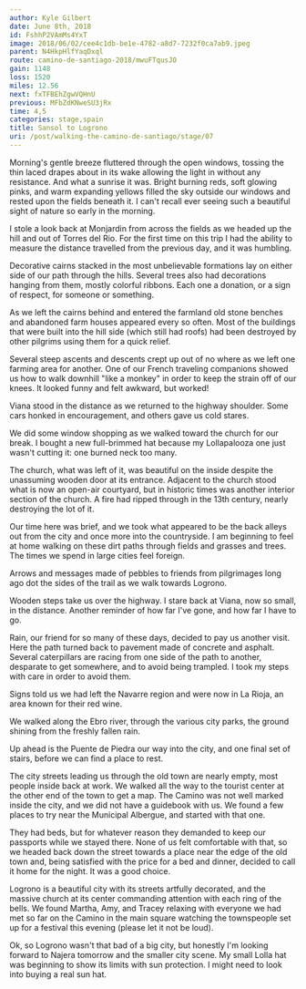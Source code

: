 ```yaml
---
author: Kyle Gilbert
date: June 8th, 2018
id: FshhP2VAmMs4YxT
image: 2018/06/02/cee4c1db-be1e-4782-a8d7-7232f0ca7ab9.jpeg
parent: N4HkpHlfYaqDxql
route: camino-de-santiago-2018/mwuFTqusJO
gain: 1148
loss: 1520
miles: 12.56
next: fxTFBEhZgwVQHnU
previous: MFbZdKNweSU3jRx
time: 4,5
categories: stage,spain
title: Sansol to Logrono
uri: /post/walking-the-camino-de-santiago/stage/07
---
```


<Stats />

<Route />

Morning's gentle breeze fluttered through the open windows, tossing the thin
laced drapes about in its wake allowing the light in without any resistance.
And what a sunrise it was. Bright burning reds, soft glowing pinks, and warm
expanding yellows filled the sky outside our windows and rested upon the fields
beneath it. I can't recall ever seeing such a beautiful sight of nature so
early in the morning.

I stole a look back at Monjardin from across the fields as we headed up the hill
and out of Torres del Rio. For the first time on this trip I had the ability to
measure the distance travelled from the previous day, and it was humbling.

Decorative cairns stacked in the most unbelievable formations lay on either side
of our path through the hills. Several trees also had decorations hanging from
them, mostly colorful ribbons. Each one a donation, or a sign of respect, for
someone or something.

As we left the cairns behind and entered the farmland old stone benches and
abandoned farm houses appeared every so often. Most of the buildings that were
built into the hill side (which still had roofs) had been destroyed by other
pilgrims using them for a quick relief.

Several steep ascents and descents crept up out of no where as we left one
farming area for another. One of our French traveling companions showed us how
to walk downhill "like a monkey" in order to keep the strain off of our knees.
It looked funny and felt awkward, but worked!

Viana stood in the distance as we returned to the highway shoulder. Some cars
honked in encouragement, and others gave us cold stares.

We did some window shopping as we walked toward the church for our break. I
bought a new full-brimmed hat because my Lollapalooza one just wasn't cutting
it: one burned neck too many.

The church, what was left of it, was beautiful on the inside despite the
unassuming wooden door at its entrance. Adjacent to the church stood what is
now an open-air courtyard, but in historic times was another interior section
of the church. A fire had ripped through in the 13th century, nearly destroying
the lot of it.

Our time here was brief, and we took what appeared to be the back alleys out
from the city and once more into the countryside. I am beginning to feel at
home walking on these dirt paths through fields and grasses and trees. The
times we spend in large cities feel foreign.

Arrows and messages made of pebbles to friends from pilgrimages long ago dot the
sides of the trail as we walk towards Logrono.

Wooden steps take us over the highway. I stare back at Viana, now so small, in
the distance. Another reminder of how far I've gone, and how far I have to go.

Rain, our friend for so many of these days, decided to pay us another visit.
Here the path turned back to pavement made of concrete and asphalt. Several
caterpillars are racing from one side of the path to another, desparate to get
somewhere, and to avoid being trampled. I took my steps with care in order to
avoid them.

Signs told us we had left the Navarre region and were now in La Rioja, an area
known for their red wine.

We walked along the Ebro river, through the various city parks, the ground
shining from the freshly fallen rain.

Up ahead is the Puente de Piedra our way into the city, and one final set of
stairs, before we can find a place to rest.

The city streets leading us through the old town are nearly empty, most people
inside back at work. We walked all the way to the tourist center at the other
end of the town to get a map. The Camino was not well marked inside the city,
and we did not have a guidebook with us. We found a few places to try near the
Municipal Albergue, and started with that one.

They had beds, but for whatever reason they demanded to keep our passports while
we stayed there. None of us felt comfortable with that, so we headed back down
the street towards a place near the edge of the old town and, being satisfied
with the price for a bed and dinner, decided to call it home for the night. It
was a good choice.

Logrono is a beautiful city with its streets artfully decorated, and the massive
church at its center commanding attention with each ring of the bells. We found
Martha, Amy, and Tracey relaxing with everyone we had met so far on the Camino
in the main square watching the townspeople set up for a festival this evening
(please let it not be loud).

Ok, so Logrono wasn't that bad of a big city, but honestly I'm looking forward
to Najera tomorrow and the smaller city scene. My small Lolla hat was beginning
to show its limits with sun protection. I might need to look into buying a real
sun hat.

